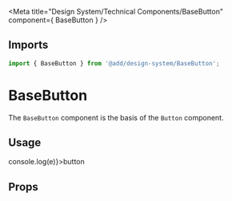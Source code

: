 <!--- BaseButton.stories.mdx --->


<Meta
  title="Design System/Technical Components/BaseButton"
  component={ BaseButton }
/>

## Imports

```js
import { BaseButton } from '@add/design-system/BaseButton';
```

# BaseButton

The `BaseButton` component is the basis of the `Button` component.

## Usage

<Canvas withSource="open">
  <Story name="base">
    <BaseButton onClick={(e) => console.log(e)}>button</BaseButton>
  </Story>
</Canvas>

## Props

<ArgsTable of={BaseButton} />
